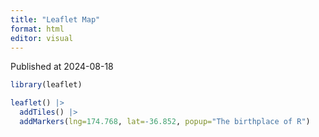 ```yaml
---
title: "Leaflet Map"
format: html
editor: visual
---
```


Published at 2024-08-18

```r
library(leaflet)

leaflet() |> 
  addTiles() |> 
  addMarkers(lng=174.768, lat=-36.852, popup="The birthplace of R")
```
